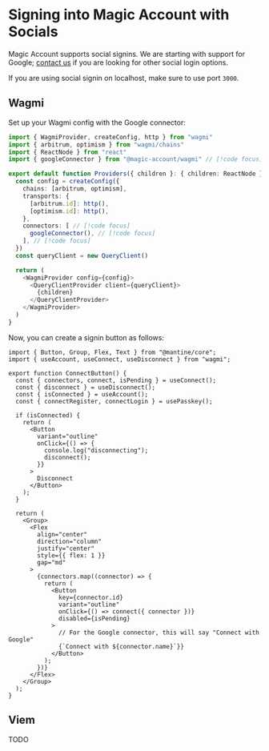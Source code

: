 # Signing into Magic Account with Socials

Magic Account supports social signins.  We are starting with support for Google; [contact us](https://t.me/derek_chiang) if you are looking for other social login options.

If you are using social signin on localhost, make sure to use port `3000`.

## Wagmi

Set up your Wagmi config with the Google connector:

```ts
import { WagmiProvider, createConfig, http } from "wagmi"
import { arbitrum, optimism } from "wagmi/chains"
import { ReactNode } from "react"
import { googleConnector } from "@magic-account/wagmi" // [!code focus]

export default function Providers({ children }: { children: ReactNode }) {
  const config = createConfig({
    chains: [arbitrum, optimism],
    transports: {
      [arbitrum.id]: http(),
      [optimism.id]: http(),
    },
    connectors: [ // [!code focus]
      googleConnector(), // [!code focus]
    ], // [!code focus]
  })
  const queryClient = new QueryClient()

  return (
    <WagmiProvider config={config}>
      <QueryClientProvider client={queryClient}>
        {children}
      </QueryClientProvider>
    </WagmiProvider>
  )
}
```

Now, you can create a signin button as follows:

```tsx
import { Button, Group, Flex, Text } from "@mantine/core";
import { useAccount, useConnect, useDisconnect } from "wagmi";

export function ConnectButton() {
  const { connectors, connect, isPending } = useConnect();
  const { disconnect } = useDisconnect();
  const { isConnected } = useAccount();
  const { connectRegister, connectLogin } = usePasskey();

  if (isConnected) {
    return (
      <Button
        variant="outline"
        onClick={() => {
          console.log("disconnecting");
          disconnect();
        }}
      >
        Disconnect
      </Button>
    );
  }

  return (
    <Group>
      <Flex
        align="center"
        direction="column"
        justify="center"
        style={{ flex: 1 }}
        gap="md"
      >
        {connectors.map((connector) => {
          return (
            <Button
              key={connector.id}
              variant="outline"
              onClick={() => connect({ connector })}
              disabled={isPending}
            >
              // For the Google connector, this will say "Connect with Google"
              {`Connect with ${connector.name}`}}
            </Button>
          );
        })}
      </Flex>
    </Group>
  );
}
```

## Viem

TODO